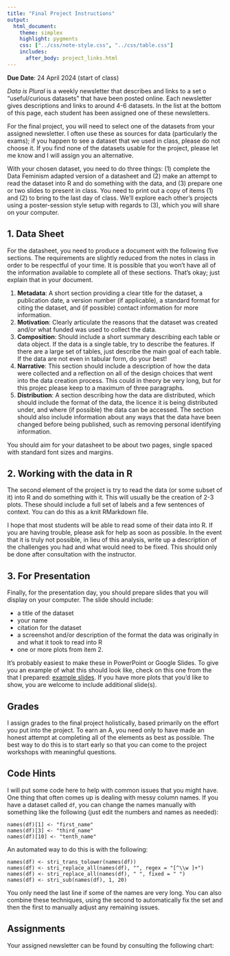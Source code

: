 ```yaml
---
title: "Final Project Instructions"
output:
  html_document:
    theme: simplex
    highlight: pygments
    css: ["../css/note-style.css", "../css/table.css"]
    includes:
      after_body: project_links.html
---
```


**Due Date**: 24 April 2024 (start of class)

*Data is Plural* is a weekly newsletter that describes and links to a set o
"useful/curious datasets" that have been posted online. Each newsletter gives
descriptions and links to around 4-6 datasets. In the list at the bottom of this
page, each student has been assigned one of these newsletters.

For the final project, you will need to select one of the datasets from your
assigned newsletter. I often use these as sources for data (particularly the
exams); if you happen to see a dataset that we used in class, please do not
choose it. If you find none of the datasets usable for the project, please let
me know and I will assign you an alternative.

With your chosen dataset, you need to do three things: (1) complete the Data
Feminism adapted version of a datasheet and (2) make an attempt to read the 
dataset into R and do something with the data, and (3) prepare one or two slides
to present in class. You need to print out a copy of items (1) and (2) to
bring to the last day of class. We'll explore each other's projects using a
poster-session style setup with regards to (3), which you will share on your
computer.

## 1. Data Sheet

For the datasheet, you need to produce a document with the following five 
sections. The requirements are slightly reduced from the notes in class in order
to be respectful of your time. It is possible that you won't have all of the
information available to complete all of these sections. That's okay; just
explain that in your document.

1. **Metadata**: A short section providing a clear title for the dataset, a
publication date, a version number (if applicable), a standard format for
citing the dataset, and (if possible) contact information for more information.
2. **Motivation**: Clearly articulate the reasons that the dataset was created
and/or what funded was used to collect the data. 
3. **Composition**: Should include a short summary describing each table or data
object. If the data is a single table, try to describe the features. If there
are a large set of tables, just describe the main goal of each table. If the
data are not even in tabular form, do your best!
4. **Narrative**: This section should include a description of how the data
were collected and a reflection on all of the design choices that went into the
data creation process. This could in theory be very long, but for this projec
please keep to a maximum of three paragraphs.
5. **Distribution**: A section describing how the data are distributed, which
should include the format of the data, the licence it is being distributed
under, and where (if possible) the data can be accessed. The section should 
also include information about any ways that the data have been changed before
being published, such as removing personal identifying information.

You should aim for your datasheet to be about two pages, single spaced with
standard font sizes and margins.

## 2. Working with the data in R

The second element of the project is try to read the data (or some subset of it)
into R and do something with it. This will usually be the creation of 2-3 plots.
These should include a full set of labels and a few sentences of context. You
can do this as a knit RMarkdown file.

I hope that most students will be able to read some of their data into R. If you
are having trouble, please ask for help as soon as possible. In the event that
it is truly not possible, in lieu of this analysis, write up a description of
the challenges you had and what would need to be fixed. This should only be
done after consultation with the instructor.

## 3. For Presentation

Finally, for the presentation day, you should prepare slides that you will
display on your computer. The slide should include:

- a title of the dataset
- your name
- citation for the dataset
- a screenshot and/or description of the format the data was originally in and what it took to read into R
- one or more plots from item 2.

It's probably easiest to make these in PowerPoint or Google Slides. To give
you an example of what this should look like, check on this one from the that
I prepared: [example slides](../pslides/zz_final_project.pdf).
If you have more plots that you'd like to show, you are welcome to include
additional slide(s).

## Grades

I assign grades to the final project holistically, based primarily on the effort
you put into the project. To earn an A, you need only to have made an honest
attempt at completing all of the elements as best as possible. The best way to
do this is to start early so that you can come to the project workshops with
meaningful questions.

## Code Hints

I will put some code here to help with common issues that you might have.
One thing that often comes up is dealing with messy column names. If you
have a dataset called `df`, you can change the names manually with something
like the following (just edit the numbers and names as needed):

```
names(df)[1] <- "first_name"
names(df)[3] <- "third_name"
names(df)[10] <- "tenth_name"
```

An automated way to do this is with the following:

```
names(df) <- stri_trans_tolower(names(df))
names(df) <- stri_replace_all(names(df), "", regex = "[^\\w ]+")
names(df) <- stri_replace_all(names(df), " ", fixed = " ")
names(df) <- stri_sub(names(df), 1, 20)
```

You only need the last line if some of the names are very long. You can also
combine these techniques, using the second to automatically fix the set and
then the first to manually adjust any remaining issues.

## Assignments

Your assigned newsletter can be found by consulting the following chart:
